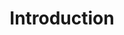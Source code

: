 ---
title: "Introduction"
description: "Welcome to Niles
We’re thrilled to have you on board.

Whether you’re just starting out or ready to bring your boldest ideas to life, Niles has you covered. From quick start guides and prompting tips to full walkthroughs on managing your database, securing your app, building backend logic, and adding custom integrations, everything is here.

Take things at your own pace, then jump back into Niles to start building in minutes. We can’t wait to see what you create."
---